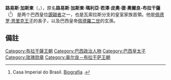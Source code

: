 {{Infobox royalty
| name        = 路易斯·加斯東<br>Luiz Gastão
| birth_date  = {{Birth date and age|1938|6|6|df=y}}
| birth_place = {{flag|France}}[[芒代利厄拉納普爾|芒代利厄拉納普爾]]
| title       = 奧爾良-布拉干薩親王<br>Prince of Orléans-Braganza
| succession  = [[巴西帝國|巴西]][[布拉干萨王朝|布拉干萨家族]]首领（有爭議）
| reign       = 1981年7月5日至今
| reign-type  = 在位
| predecessor = [[佩德羅·恩里克_(奧爾良-布拉干薩)|佩德罗·恩里克]]
| house       = {{link-en|奧爾良-布拉干薩家族|House of Orléans-Braganza|奧爾良-布拉干薩}}
| father      = [[佩德羅·恩里克_(奧爾良-布拉干薩)|佩德罗·恩里克王子]]
| mother      = {{link-en|巴伐利亞的瑪麗亞·伊麗莎白|Princess Maria Elisabeth of Bavaria}}
|image=}}

'''路易斯·加斯東'''（{{lang-pt|'''Luiz Gastão'''}}，{{bd|1938年|6月6日||}}），原名'''路易斯·加斯東·瑪利亞·若澤·皮奧·德·奧爾良-布拉干薩'''（{{lang-pt|'''Luiz Gastão Maria José Pio de Orleans e Bragança'''}}<ref>Casa Imperial do Brasil. [http://monarquia.org.br/NOVO/AfamiliaImperial/BiografiadLuiz.html Biografia] {{Wayback|url=http://monarquia.org.br/NOVO/AfamiliaImperial/BiografiadLuiz.html |date=20131204000333 }}.</ref>） 是两个巴西皇位[[現有王位覬覦者列表|覬覦者]]之一，也是{{link-en|奧爾良-布拉干薩王朝|House of Orléans-Braganza}}瓦索拉斯分支的皇室家族首領。他是[[佩德羅·恩里克_(奧爾良-布拉干薩)|佩德罗·恩里克王子]]的長子，以及巴西皇帝[[佩德羅二世_(巴西)|佩德羅二世]]的玄孫。

==備註 ==
<div class="references-small">
<references></references>
</div>

[[Category:布拉干薩王朝|Category:布拉干薩王朝]]
[[Category:巴西政治人物|Category:巴西政治人物]]
[[Category:巴西皇太子|Category:巴西皇太子]]
[[Category:玫瑰勋章|Category:玫瑰勋章]]
[[Category:奥尔良－布拉干萨王朝|Category:奥尔良－布拉干萨王朝]]